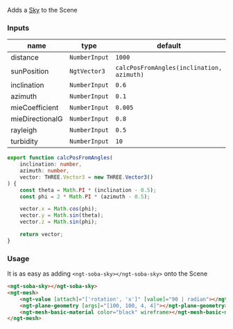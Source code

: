 Adds a [Sky](https://threejs.org/examples/#webgl_shaders_sky) to the Scene

### Inputs

| name            | type          | default                                   |
| --------------- | ------------- | ----------------------------------------- |
| distance        | `NumberInput` | `1000`                                    |
| sunPosition     | `NgtVector3`  | `calcPosFromAngles(inclination, azimuth)` |
| inclination     | `NumberInput` | `0.6`                                     |
| azimuth         | `NumberInput` | `0.1`                                     |
| mieCoefficient  | `NumberInput` | `0.005`                                   |
| mieDirectionalG | `NumberInput` | `0.8`                                     |
| rayleigh        | `NumberInput` | `0.5`                                     |
| turbidity       | `NumberInput` | `10`                                      |

```ts
export function calcPosFromAngles(
    inclination: number,
    azimuth: number,
    vector: THREE.Vector3 = new THREE.Vector3()
) {
    const theta = Math.PI * (inclination - 0.5);
    const phi = 2 * Math.PI * (azimuth - 0.5);

    vector.x = Math.cos(phi);
    vector.y = Math.sin(theta);
    vector.z = Math.sin(phi);

    return vector;
}
```

### Usage

It is as easy as adding `<ngt-soba-sky></ngt-soba-sky>` onto the Scene

```html
<ngt-soba-sky></ngt-soba-sky>
<ngt-mesh>
    <ngt-value [attach]="['rotation', 'x']" [value]="90 | radian"></ngt-value>
    <ngt-plane-geometry [args]="[100, 100, 4, 4]"></ngt-plane-geometry>
    <ngt-mesh-basic-material color="black" wireframe></ngt-mesh-basic-material>
</ngt-mesh>
```
